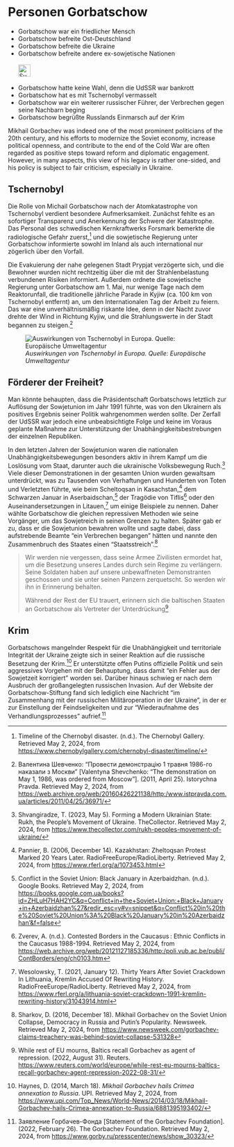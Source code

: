 # Personen Gorbatschow {#sec-persons-gorbachev}

::: {.callout-caution title="Mythos"}
- Gorbatschow war ein friedlicher Mensch 
- Gorbatschow befreite Ost-Deutschland
- Gorbatschow befreite die Ukraine
- Gorbatschow befreite andere ex-sowjetische Nationen
[<br></br>![Suche nach Stichwort in EUvsDisinfo](../all_common_img/EUvsDisinfo_400x240.jpg){height=2em}](https://euvsdisinfo.eu/disinformation-cases/?text=Mikhail%20Gorbachev&sort=relevance)
:::

::: {.callout-tip title="Wahrheit"}
- Gorbatschow hatte keine Wahl, denn die UdSSR war bankrott
- Gorbatschow hat es mit Tschernobyl vermasselt 
- Gorbatschow war ein weiterer russischer Führer, der Verbrechen gegen seine Nachbarn beging
- Gorbatschow begrüßte Russlands Einmarsch auf der Krim 
:::

Mikhail Gorbachev was indeed one of the most prominent politicians of the 20th century, and his efforts to modernize the Soviet economy, increase political openness, and contribute to the end of the Cold War are often regarded as positive steps toward reform and diplomatic engagement. However, in many aspects, this view of his legacy is rather one-sided, and his policy is subject to fair criticism, especially in Ukraine.


## Tschernobyl

Die Rolle von Michail Gorbatschow nach der Atomkatastrophe von Tschernobyl verdient besondere Aufmerksamkeit. Zunächst fehlte es an sofortiger Transparenz und Anerkennung der Schwere der Katastrophe. Das Personal des schwedischen Kernkraftwerks Forsmark bemerkte die radiologische Gefahr zuerst,[^persons-gorbachev.de-2] und die sowjetische Regierung unter Gorbatschow informierte sowohl im Inland als auch international nur zögerlich über den Vorfall.

Die Evakuierung der nahe gelegenen Stadt Prypjat verzögerte sich, und die Bewohner wurden nicht rechtzeitig über die mit der Strahlenbelastung verbundenen Risiken informiert. Außerdem ordnete die sowjetische Regierung unter Gorbatschow am 1\. Mai, nur wenige Tage nach dem Reaktorunfall, die traditionelle jährliche Parade in Kyjiw (ca. 100 km von Tschernobyl entfernt) an, um den Internationalen Tag der Arbeit zu feiern. Das war eine unverhältnismäßig riskante Idee, denn in der Nacht zuvor drehte der Wind in Richtung Kyjiw, und die Strahlungswerte in der Stadt begannen zu steigen.[^persons-gorbachev.de-3]

![*Auswirkungen von Tschernobyl in Europa. Quelle: Europäische Umweltagentur*](Chornobyl.jpg)


## Förderer der Freiheit?

Man könnte behaupten, dass die Präsidentschaft Gorbatschows letztlich zur Auflösung der Sowjetunion im Jahr 1991 führte, was von den Ukrainern als positives Ergebnis seiner Politik wahrgenommen werden sollte. Der Zerfall der UdSSR war jedoch eine unbeabsichtigte Folge und keine im Voraus geplante Maßnahme zur Unterstützung der Unabhängigkeitsbestrebungen der einzelnen Republiken.

In den letzten Jahren der Sowjetunion waren die nationalen Unabhängigkeitsbewegungen besonders aktiv in ihrem Kampf um die Loslösung vom Staat, darunter auch die ukrainische Volksbewegung Ruch.[^persons-gorbachev.de-4] Viele dieser Demonstrationen in der gesamten Union wurden gewaltsam unterdrückt, was zu Tausenden von Verhaftungen und Hunderten von Toten und Verletzten führte, wie beim Scheltoqsan in Kasachstan,[^persons-gorbachev.de-5] dem Schwarzen Januar in Aserbaidschan,[^persons-gorbachev.de-6] der Tragödie von Tiflis[^persons-gorbachev.de-7] oder den Auseinandersetzungen in Litauen,[^persons-gorbachev.de-8] um einige Beispiele zu nennen. Daher wählte Gorbatschow die gleichen repressiven Methoden wie seine Vorgänger, um das Sowjetreich in seinen Grenzen zu halten. Später gab er zu, dass er die Sowjetunion bewahren wollte und sagte dabei, dass aufstrebende Beamte "ein Verbrechen begangen" hätten und nannte den Zusammenbruch des Staates einen “Staatsstreich”.[^persons-gorbachev.de-9]

> Wir werden nie vergessen, dass seine Armee Zivilisten ermordet hat, um die Besetzung unseres Landes durch sein Regime zu verlängern. Seine Soldaten haben auf unsere unbewaffneten Demonstranten geschossen und sie unter seinen Panzern zerquetscht. So werden wir ihn in Erinnerung behalten.
>
> Während der Rest der EU trauert, erinnern sich die baltischen Staaten an Gorbatschow als Vertreter der Unterdrückung[^persons-gorbachev.de-1]


## Krim

Gorbatschows mangelnder Respekt für die Unabhängigkeit und territoriale Integrität der Ukraine zeigte sich in seiner Reaktion auf die russische Besetzung der Krim.[^persons-gorbachev.de-10] Er unterstützte offen Putins offizielle Politik und sein aggressives Vorgehen mit der Behauptung, dass damit “ein Fehler aus der Sowjetzeit korrigiert” worden sei. Darüber hinaus schwieg er nach dem Ausbruch der großangelegten russischen Invasion. Auf der Website der Gorbatschow-Stiftung fand sich lediglich eine Nachricht “im Zusammenhang mit der russischen Militäroperation in der Ukraine”, in der er zur Einstellung der Feindseligkeiten und zur “Wiederaufnahme des Verhandlungsprozesses” aufrief.[^persons-gorbachev.de-11]


[^persons-gorbachev.de-2]:  Timeline of the Chernobyl disaster. (n.d.). The Chernobyl Gallery. Retrieved May 2, 2024, from [https://www.chernobylgallery.com/chernobyl-disaster/timeline/](https://www.chernobylgallery.com/chernobyl-disaster/timeline/)

[^persons-gorbachev.de-3]:  Валентина Шевченко: “Провести демонстрацію 1 травня 1986-го наказали з Москви” \[Valentyna Shevchenko: “The demonstration on May 1, 1986, was ordered from Moscow”\]. (2011, April 25). Istorychna Pravda. Retrieved May 2, 2024, from [https://web.archive.org/web/20160426221138/http:/www.istpravda.com.ua/articles/2011/04/25/36971/](https://web.archive.org/web/20160426221138/http:/www.istpravda.com.ua/articles/2011/04/25/36971/)

[^persons-gorbachev.de-4]:  Shvangiradze, T. (2023, May 5). Forming a Modern Ukrainian State: Rukh, the People’s Movement of Ukraine. TheCollector. Retrieved May 2, 2024, from [https://www.thecollector.com/rukh-peoples-movement-of-ukraine/](https://www.thecollector.com/rukh-peoples-movement-of-ukraine/) 

[^persons-gorbachev.de-5]:  Pannier, B. (2006, December 14). Kazakhstan: Zheltoqsan Protest Marked 20 Years Later. RadioFreeEurope/RadioLiberty. Retrieved May 2, 2024, from [https://www.rferl.org/a/1073453.html](https://www.rferl.org/a/1073453.html) 

[^persons-gorbachev.de-6]:  Conflict in the Soviet Union: Black January in Azerbaidzhan. (n.d.). Google Books. Retrieved May 2, 2024, from [https://books.google.com.ua/books?id=ZHLuH7HAH2YC\&q=Conflict+in+the+Soviet+Union:+Black+January+in+Azerbaidzhan%27\&redir\_esc=y\#v=snippet\&q=Conflict%20in%20the%20Soviet%20Union%3A%20Black%20January%20in%20Azerbaidzhan’\&f=false](https://books.google.com.ua/books?id=ZHLuH7HAH2YC&q=Conflict+in+the+Soviet+Union:+Black+January+in+Azerbaidzhan%27&redir_esc=y#v=snippet&q=Conflict%20in%20the%20Soviet%20Union%3A%20Black%20January%20in%20Azerbaidzhan’&f=false) 

[^persons-gorbachev.de-7]:  Zverev, A. (n.d.). Contested Borders in the Caucasus : Ethnic Conflicts in the Caucasus 1988-1994. Retrieved May 2, 2024, from [https://web.archive.org/web/20121127185336/http:/poli.vub.ac.be/publi/ContBorders/eng/ch0103.htm](https://web.archive.org/web/20121127185336/http:/poli.vub.ac.be/publi/ContBorders/eng/ch0103.htm) 

[^persons-gorbachev.de-8]:  Wesolowsky, T. (2021, January 12). Thirty Years After Soviet Crackdown In Lithuania, Kremlin Accused Of Rewriting History. RadioFreeEurope/RadioLiberty. Retrieved May 2, 2024, from [https://www.rferl.org/a/lithuania-soviet-crackdown-1991-kremlin-rewriting-history/31043914.html](https://www.rferl.org/a/lithuania-soviet-crackdown-1991-kremlin-rewriting-history/31043914.html) 

[^persons-gorbachev.de-9]:  Sharkov, D. (2016, December 18). Mikhail Gorbachev on the Soviet Union Collapse, Democracy in Russia and Putin’s Popularity. Newsweek. Retrieved May 2, 2024, from [https://www.newsweek.com/gorbachev-claims-treachery-was-behind-soviet-collapse-531328](https://www.newsweek.com/gorbachev-claims-treachery-was-behind-soviet-collapse-531328) 

[^persons-gorbachev.de-10]:  Haynes, D. (2014, March 18). *Mikhail Gorbachev hails Crimea annexation to Russia*. UPI. Retrieved May 2, 2024, from [https://www.upi.com/Top\_News/World-News/2014/03/18/Mikhail-Gorbachev-hails-Crimea-annexation-to-Russia/6881395193402/](https://www.upi.com/Top_News/World-News/2014/03/18/Mikhail-Gorbachev-hails-Crimea-annexation-to-Russia/6881395193402/) 

[^persons-gorbachev.de-11]:  Заявление Горбачев-Фонда \[Statement of the Gorbachev Foundation\]. (2022, February 26). The Gorbachev Foundation. Retrieved May 2, 2024, from [https://www.gorby.ru/presscenter/news/show\_30323/](https://www.gorby.ru/presscenter/news/show\_30323/)

[^persons-gorbachev.de-1]: While rest of EU mourns, Baltics recall Gorbachev as agent of repression. (2022, August 31). Reuters. [https://www.reuters.com/world/europe/while-rest-eu-mourns-baltics-recall-gorbachev-agent-repression-2022-08-31/](https://www.reuters.com/world/europe/while-rest-eu-mourns-baltics-recall-gorbachev-agent-repression-2022-08-31/)


